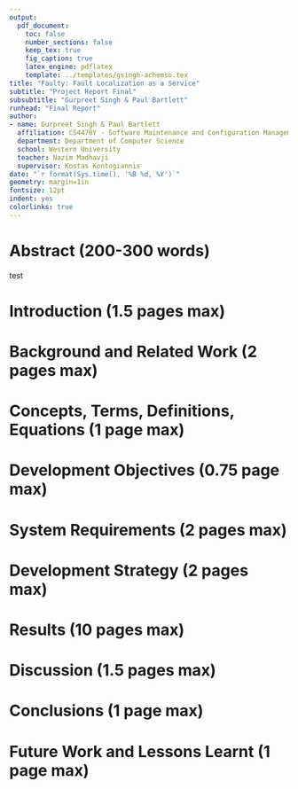 ```yaml
---
output: 
  pdf_document:
    toc: false
    number_sections: false
    keep_tex: true
    fig_caption: true
    latex_engine: pdflatex
    template: ../templates/gsingh-achemso.tex
title: "Faulty: Fault Localization as a Service"
subtitle: "Project Report Final"
subsubtitle: "Gurpreet Singh & Paul Bartlett"
runhead: "Final Report"
author:
- name: Gurpreet Singh & Paul Bartlett
  affiliation: CS4470Y - Software Maintenance and Configuration Management
  department: Department of Computer Science
  school: Western University
  teacher: Nazim Madhavji
  supervisor: Kostas Kontogiannis
date: "`r format(Sys.time(), '%B %d, %Y')`"
geometry: margin=1in
fontsize: 12pt
indent: yes
colorlinks: true
---
```


# Abstract (200-300 words)
test

# Introduction (1.5 pages max)

# Background and Related Work (2 pages max)

# Concepts, Terms, Definitions, Equations (1 page max)

# Development Objectives (0.75 page max)

# System Requirements (2 pages max)

# Development Strategy (2 pages max)

# Results (10 pages max)

# Discussion (1.5 pages max)

# Conclusions (1 page max)

# Future Work and Lessons Learnt (1 page max)
